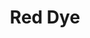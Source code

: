 ---
title: "Red Dye"
meta_title: "Red Dye craft"
description: "Craft de Red Dye"
rank: "c"
draft: false
name: "Red Dye"
recipe_img: "https://wiki.pokexgames.com/images/c/c1/Red_Dye.png"
level: 44
craft_time: 60
result: 1
value_npc: 1
ingredients:
  - name: "Rubber Ball"
    quantity: 100
    item_img: "https://wiki.pokexgames.com/images/8/81/Rubber_Ball.png"
    value_npc: 1
  - name: "Lobster Claw"
    quantity: 6
    item_img: "https://wiki.pokexgames.com/images/9/9e/Lobster_Claw.png"
    value_npc: 1
---